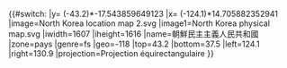 {{#switch:{{{1}}}
|y= ({{{2}}}-43.2)*-17.543859649123
|x= ({{{3}}}-124.1)*14.705882352941
|image=North Korea location map 2.svg
|image1=North Korea physical map.svg
|iwidth=1607
|iheight=1616
|name=朝鮮民主主義人民共和國
|zone=pays
|genre=fs
|geo=-118
|top=43.2
|bottom=37.5
|left=124.1
|right=130.9
|projection=Projection équirectangulaire
}}<noinclude>
{{Location map/Info|North Korea}}
{{Documentation}}

</noinclude>